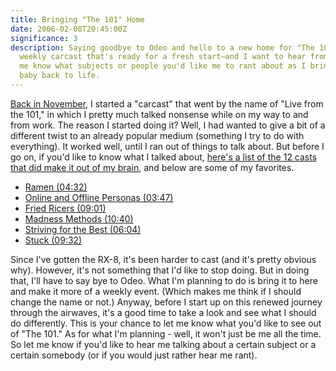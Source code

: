 ```yaml
---
title: Bringing "The 101" Home
date: 2006-02-08T20:45:00Z
significance: 3
description: Saying goodbye to Odeo and hello to a new home for "The 101," my
  weekly carcast that's ready for a fresh start—and I want to hear from you! Let
  me know what subjects or people you'd like me to rant about as I bring this
  baby back to life.
---
```


[Back in November][1], I started a "carcast" that went by the name of "Live from the 101," in which I pretty much talked nonsense while on my way to and from work. The reason I started doing it? Well, I had wanted to give a bit of a different twist to an already popular medium (something I try to do with everything). It worked well, until I ran out of things to talk about. But before I go on, if you'd like to know what I talked about, [here's a list of the 12 casts that did make it out of my brain][2], and below are some of my favorites.

*   [Ramen (04:32)][3]
*   [Online and Offline Personas (03:47)][4]
*   [Fried Ricers (09:01)][5]
*   [Madness Methods (10:40)][6]
*   [Striving for the Best (06:04)][7]
*   [Stuck (09:32)][8]

Since I've gotten the RX-8, it's been harder to cast (and it's pretty obvious why). However, it's not something that I'd like to stop doing. But in doing that, I'll have to say bye to Odeo. What I'm planning to do is bring it to here and make it more of a weekly event. (Which makes me think if I should change the name or not.) Anyway, before I start up on this renewed journey through the airwaves, it's a good time to take a look and see what I should do differently. This is your chance to let me know what you'd like to see out of "The 101." As for what I'm planning - well, it won't just be me all the time. So let me know if you'd like to hear me talking about a certain subject or a certain somebody (or if you would just rather hear me rant).

[1]: http://avalonstar.com/2005/nov/09/live-101/
[2]: http://odeo.com/channel/36725/view
[3]: http://odeo.com/audio/398402/view
[4]: http://odeo.com/audio/398829/view
[5]: http://odeo.com/audio/399228/view
[6]: http://odeo.com/audio/402270/view
[7]: http://odeo.com/audio/413738/view
[8]: http://odeo.com/audio/417463/view
